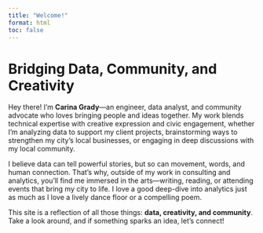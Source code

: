 ```yaml
---
title: "Welcome!"
format: html
toc: false
---
```


# Bridging Data, Community, and Creativity

Hey there! I'm **Carina Grady**—an engineer, data analyst, and community advocate who loves bringing people and ideas together. My work blends technical expertise with creative expression and civic engagement, whether I'm analyzing data to support my client projects, brainstorming ways to strengthen my city's local businesses, or engaging in deep discussions with my local community.

I believe data can tell powerful stories, but so can movement, words, and human connection. That's why, outside of my work in consulting and analytics, you'll find me immersed in the arts—writing, reading, or attending events that bring my city to life. I love a good deep-dive into analytics just as much as I love a lively dance floor or a compelling poem.

This site is a reflection of all those things: **data, creativity, and community**. Take a look around, and if something sparks an idea, let's connect!
